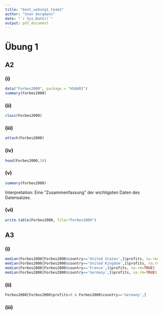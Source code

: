 ```yaml
---
title: "boot_uebung1_team1"
author: "Sven bergmann"
date: "`r Sys.Date()`"
output: pdf_document
---
```


# Übung 1
## A2
### (i)

```r
data("Forbes2000", package = "HSAUR2")
summary(Forbes2000)
```
### (ii)
```r
class(Forbes2000)
```
### (iii)
```r
attach(Forbes2000)
```
### (iv)
```r
head(Forbes2000,10)
```
### (v)
```r
summary(Forbes2000)
```
Interpretation: Eine "Zusammenfassung" der wichtigsten Daten des Datensatzes.

### (vi)
```r
write.table(Forbes2000, file="Forbes2000")
```

## A3
### (i)
```r
median(Forbes2000[Forbes2000$country=='United States',]$profits, na.rm=TRUE)
median(Forbes2000[Forbes2000$country=='United Kingdom',]$profits, na.rm=TRUE)
median(Forbes2000[Forbes2000$country=='France',]$profits, na.rm=TRUE)
median(Forbes2000[Forbes2000$country=='Germany',]$profits, na.rm=TRUE)
```
### (ii)
```r
Forbes2000[Forbes2000$profits<0 & Forbes2000$country=='Germany',]
```
### (iii)
```r

```

